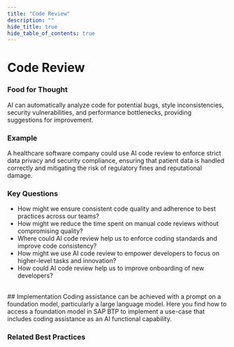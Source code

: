 ```yaml
---
title: "Code Review"
description: ""
hide_title: true
hide_table_of_contents: true
---
```



<PageViewTracker featureName="AI_CAPABILITY_CODE_REVIEW" />

<div className="hero-header">
  <h1>Code Review</h1>
</div>

### Food for Thought

AI can automatically analyze code for potential bugs, style inconsistencies, security vulnerabilities, and performance bottlenecks, providing suggestions for improvement.

### Example

A healthcare software company could use AI code review to enforce strict data privacy and security compliance, ensuring that patient data is handled correctly and mitigating the risk of regulatory fines and reputational damage.

### Key Questions

- How might we ensure consistent code quality and adherence to best practices across our teams?
- How might we reduce the time spent on manual code reviews without compromising quality?
- Where could AI code review help us to enforce coding standards and improve code consistency?
- How might we use AI code review to empower developers to focus on higher-level tasks and innovation?
- How could AI code review help us to improve onboarding of new developers?

<br />

<div className="section-with-background blue">
  ## Implementation
  Coding assistance can be achieved with a prompt on a foundation model, particularly a large language model. Here you find how to access a foundation model in SAP BTP to implement a use-case that includes coding assistance as an AI functional capability.

### Related Best Practices

<ul className="button-grid">
  <IconLinkButton href="/docs/technical-view/generative-ai/plain/" text="Plain (Foundational Model Access)" />
</ul>

</div>
